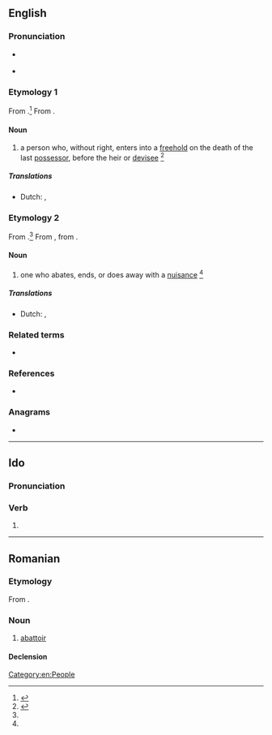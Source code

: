==English==

===Pronunciation===
* {{a|GenAm}} {{IPA|en|/əˈbeɪt.ə/|/əˈbeɪt.ɚ/}}
* {{rhymes|en|eɪtə(ɹ)|s=3}}

===Etymology 1===
From {{af|en|abate|-or|id2=agent noun|t1=to enter without right after the owner dies and before the heir takes over}}.<ref name=WID>{{R:MW3 1976}}</ref> From {{der|en|xno|-}}.

====Noun====
{{en-noun}}

# {{lb|en|law}} a person who, without right, enters into a [[freehold]] on the death of the last [[possessor]], before the heir or [[devisee]] {{defdate|Mid 16<sup>th</sup> century.}} <ref name=SOED>{{R:SOED5|page=2}}</ref>

=====Translations=====
{{trans-top}}
* Dutch: {{t+|nl|kraker|m}},
{{trans-mid}}
{{trans-bottom}}

===Etymology 2===
From {{af|en|abate|-or|id2=agent noun|t1=do away with}}.<ref name=WID/> From {{inh|en|enm|-}}, from {{der|en|fro|-}}.

====Noun====
{{en-noun}}

# {{lb|en|law}} one who abates, ends, or does away with a [[nuisance]] {{defdate|Late 16<sup>th</sup> century.}} <ref name=SOED/>

=====Translations=====
{{trans-top}}
* Dutch: {{t|nl|iemand die een ongerief uit de weg ruimt}},
{{trans-mid}}
{{trans-bottom}}

===Related terms===
* {{l|en|abatement}}

===References===
* {{R:Webster 1913}}
<references/>

===Anagrams===
* {{anagrams|en|a=aabort|Tabora|rabato|robata}}

[[Category:en:People]]

----

==Ido==

===Pronunciation===
{{io-IPA}}

===Verb===
{{head|io|verb form}}

# {{io-form of|abat}}

----

==Romanian==

===Etymology===
From {{bor|ro|fr|abattoir}}.

===Noun===
{{ro-noun|n|abatoare}}

# [[abattoir]]

====Declension====
{{ro-noun-n|pl=abatoare}}